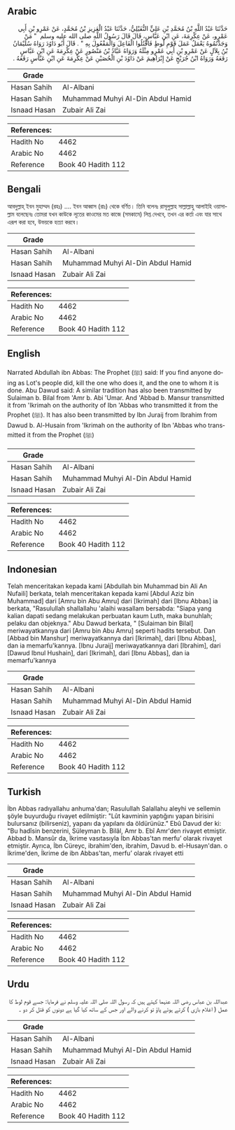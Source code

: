 ## Arabic


<div dir="rtl" lang="ar" style={{fontSize:'larger',backgroundColor:'#f8f9fa',padding:20}}>
حَدَّثَنَا عَبْدُ اللَّهِ بْنُ مُحَمَّدِ بْنِ عَلِيٍّ النُّفَيْلِيُّ، حَدَّثَنَا عَبْدُ الْعَزِيزِ بْنُ مُحَمَّدٍ، عَنْ عَمْرِو بْنِ أَبِي عَمْرٍو، عَنْ عِكْرِمَةَ، عَنِ ابْنِ عَبَّاسٍ، قَالَ قَالَ رَسُولُ اللَّهِ صلى الله عليه وسلم ‏ "‏ مَنْ وَجَدْتُمُوهُ يَعْمَلُ عَمَلَ قَوْمِ لُوطٍ فَاقْتُلُوا الْفَاعِلَ وَالْمَفْعُولَ بِهِ ‏"‏ ‏.‏ قَالَ أَبُو دَاوُدَ رَوَاهُ سُلَيْمَانُ بْنُ بِلاَلٍ عَنْ عَمْرِو بْنِ أَبِي عَمْرٍو مِثْلَهُ وَرَوَاهُ عَبَّادُ بْنُ مَنْصُورٍ عَنْ عِكْرِمَةَ عَنِ ابْنِ عَبَّاسٍ رَفَعَهُ وَرَوَاهُ ابْنُ جُرَيْجٍ عَنْ إِبْرَاهِيمَ عَنْ دَاوُدَ بْنِ الْحُصَيْنِ عَنْ عِكْرِمَةَ عَنِ ابْنِ عَبَّاسٍ رَفَعَهُ ‏.‏
</div>
<div style={{backgroundColor:'#f8f9fa',padding:20, marginBottom: 10}}><table> <thead> <tr> <th>Grade</th> <th></th> </tr> </thead> <tbody> <tr><td>Hasan Sahih</td><td>Al-Albani</td></tr><tr><td>Hasan Sahih</td><td>Muhammad Muhyi Al-Din Abdul Hamid</td></tr><tr><td>Isnaad Hasan</td><td>Zubair Ali Zai</td></tr></tbody></table><table> <thead> <tr> <th>References:</th> <th></th> </tr> </thead> <tbody><tr><td>Hadith No</td><td>4462</td></tr><tr><td>Arabic No</td><td>4462</td></tr><tr><td>Reference</td><td>Book 40 Hadith 112</td></tr></tbody></table></div>

## Bengali


<div dir="ltr" lang="bn" style={{fontSize:'larger',backgroundColor:'#f8f9fa',padding:20}}>
আবদুল্লাহ্‌ ইবন মুহাম্মদ (রহঃ) .... ইবন আব্বাস (রাঃ) থেকে বর্ণিত। তিনি বলেনঃ রাসূলুল্লাহ সাল্লাল্লাহু আলাইহি ওয়াসাল্লাম বলেছেনঃ তোমরা যখন কাউকে লূতের কাওমের মত কাজে (সমকামে) লিপ্ত দেখবে, তখন এর কর্তা এবং যার সাথে এরূপ করা হবে, উভয়কে হত্যা করবে।
</div>
<div style={{backgroundColor:'#f8f9fa',padding:20, marginBottom: 10}}><table> <thead> <tr> <th>Grade</th> <th></th> </tr> </thead> <tbody> <tr><td>Hasan Sahih</td><td>Al-Albani</td></tr><tr><td>Hasan Sahih</td><td>Muhammad Muhyi Al-Din Abdul Hamid</td></tr><tr><td>Isnaad Hasan</td><td>Zubair Ali Zai</td></tr></tbody></table><table> <thead> <tr> <th>References:</th> <th></th> </tr> </thead> <tbody><tr><td>Hadith No</td><td>4462</td></tr><tr><td>Arabic No</td><td>4462</td></tr><tr><td>Reference</td><td>Book 40 Hadith 112</td></tr></tbody></table></div>

## English


<div dir="ltr" lang="en" style={{fontSize:'larger',backgroundColor:'#f8f9fa',padding:20}}>
Narrated Abdullah ibn Abbas: The Prophet (ﷺ) said: If you find anyone doing as Lot's people did, kill the one who does it, and the one to whom it is done. Abu Dawud said: A similar tradition has also been transmitted by Sulaiman b. Bilal from 'Amr b. Abi 'Umar. And 'Abbad b. Mansur transmitted it from 'Ikrimah on the authority of Ibn 'Abbas who transmitted it from the Prophet (ﷺ). It has also been transmitted by Ibn Juraij from Ibrahim from Dawud b. Al-Husain from 'Ikrimah on the authority of Ibn 'Abbas who transmitted it from the Prophet (ﷺ)
</div>
<div style={{backgroundColor:'#f8f9fa',padding:20, marginBottom: 10}}><table> <thead> <tr> <th>Grade</th> <th></th> </tr> </thead> <tbody> <tr><td>Hasan Sahih</td><td>Al-Albani</td></tr><tr><td>Hasan Sahih</td><td>Muhammad Muhyi Al-Din Abdul Hamid</td></tr><tr><td>Isnaad Hasan</td><td>Zubair Ali Zai</td></tr></tbody></table><table> <thead> <tr> <th>References:</th> <th></th> </tr> </thead> <tbody><tr><td>Hadith No</td><td>4462</td></tr><tr><td>Arabic No</td><td>4462</td></tr><tr><td>Reference</td><td>Book 40 Hadith 112</td></tr></tbody></table></div>

## Indonesian


<div dir="ltr" lang="id" style={{fontSize:'larger',backgroundColor:'#f8f9fa',padding:20}}>
Telah menceritakan kepada kami [Abdullah bin Muhammad bin Ali An Nufaili] berkata, telah menceritakan kepada kami [Abdul Aziz bin Muhammad] dari [Amru bin Abu Amru] dari [Ikrimah] dari [Ibnu Abbas] ia berkata, "Rasulullah shallallahu 'alaihi wasallam bersabda: "Siapa yang kalian dapati sedang melakukan perbuatan kaum Luth, maka bunuhlah; pelaku dan objeknya." Abu Dawud berkata, " [Sulaiman bin Bilal] meriwayatkannya dari [Amru bin Abu Amru] seperti hadits tersebut. Dan [Abbad bin Manshur] meriwayatkannya dari [Ikrimah], dari [Ibnu Abbas], dan ia memarfu'kannya. [Ibnu Juraij] meriwayatkannya dari [Ibrahim], dari [Dawud Ibnul Hushain], dari [Ikrimah], dari [Ibnu Abbas], dan ia memarfu'kannya
</div>
<div style={{backgroundColor:'#f8f9fa',padding:20, marginBottom: 10}}><table> <thead> <tr> <th>Grade</th> <th></th> </tr> </thead> <tbody> <tr><td>Hasan Sahih</td><td>Al-Albani</td></tr><tr><td>Hasan Sahih</td><td>Muhammad Muhyi Al-Din Abdul Hamid</td></tr><tr><td>Isnaad Hasan</td><td>Zubair Ali Zai</td></tr></tbody></table><table> <thead> <tr> <th>References:</th> <th></th> </tr> </thead> <tbody><tr><td>Hadith No</td><td>4462</td></tr><tr><td>Arabic No</td><td>4462</td></tr><tr><td>Reference</td><td>Book 40 Hadith 112</td></tr></tbody></table></div>

## Turkish


<div dir="ltr" lang="tr" style={{fontSize:'larger',backgroundColor:'#f8f9fa',padding:20}}>
İbn Abbas radıyallahu anhuma'dan; Rasulullah Salallahu aleyhi ve sellemin şöyle buyurduğu rivayet edilmiştir: "Lût kavminin yaptığını yapan birisini bulursanız (bilirseniz), yapanı da yapılanı da öldürünüz." Ebû Davud der ki: "Bu hadîsin benzerini, Süleyman b. Bilâl, Amr b. Ebî Amr'den rivayet etmiştir. Abbad b. Mansûr da, İkrime vasıtasıyla İbn Abbas'tan merfu’ olarak rivayet etmiştir. Ayrıca, İbn Cüreyc, ibrahim'den, ibrahim, Davud b. el-Husayn'dan. o İkrime'den, İkrime de ibn Abbas'tan, merfu’ olarak rivayet etti
</div>
<div style={{backgroundColor:'#f8f9fa',padding:20, marginBottom: 10}}><table> <thead> <tr> <th>Grade</th> <th></th> </tr> </thead> <tbody> <tr><td>Hasan Sahih</td><td>Al-Albani</td></tr><tr><td>Hasan Sahih</td><td>Muhammad Muhyi Al-Din Abdul Hamid</td></tr><tr><td>Isnaad Hasan</td><td>Zubair Ali Zai</td></tr></tbody></table><table> <thead> <tr> <th>References:</th> <th></th> </tr> </thead> <tbody><tr><td>Hadith No</td><td>4462</td></tr><tr><td>Arabic No</td><td>4462</td></tr><tr><td>Reference</td><td>Book 40 Hadith 112</td></tr></tbody></table></div>

## Urdu


<div dir="rtl" lang="ur" style={{fontSize:'larger',backgroundColor:'#f8f9fa',padding:20}}>
عبداللہ بن عباس رضی اللہ عنہما کہتے ہیں کہ رسول اللہ صلی اللہ علیہ وسلم نے فرمایا: جسے قوم لوط کا عمل ( اغلام بازی ) کرتے ہوئے پاؤ تو کرنے والے اور جس کے ساتھ کیا گیا ہے دونوں کو قتل کر دو ۔
</div>
<div style={{backgroundColor:'#f8f9fa',padding:20, marginBottom: 10}}><table> <thead> <tr> <th>Grade</th> <th></th> </tr> </thead> <tbody> <tr><td>Hasan Sahih</td><td>Al-Albani</td></tr><tr><td>Hasan Sahih</td><td>Muhammad Muhyi Al-Din Abdul Hamid</td></tr><tr><td>Isnaad Hasan</td><td>Zubair Ali Zai</td></tr></tbody></table><table> <thead> <tr> <th>References:</th> <th></th> </tr> </thead> <tbody><tr><td>Hadith No</td><td>4462</td></tr><tr><td>Arabic No</td><td>4462</td></tr><tr><td>Reference</td><td>Book 40 Hadith 112</td></tr></tbody></table></div>